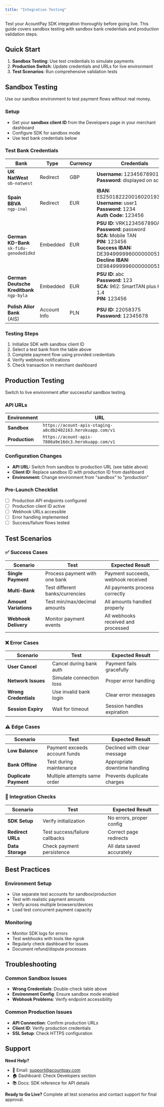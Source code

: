 ```yaml
---
title: "Integration Testing"
---
```


Test your AcountPay SDK integration thoroughly before going live. This guide covers sandbox testing with sandbox bank credentials and production validation steps.

## Quick Start

1. **Sandbox Testing**: Use test credentials to simulate payments
2. **Production Switch**: Update credentials and URLs for live environment
3. **Test Scenarios**: Run comprehensive validation tests

## Sandbox Testing

Use our sandbox environment to test payment flows without real money.

### Setup
- Get your **sandbox client ID** from the Developers page in your merchant dashboard
- Configure SDK for sandbox mode
- Use test bank credentials below

### Test Bank Credentials

| Bank | Type | Currency | Credentials |
|------|------|----------|-------------|
| **UK NatWest**<br/>`ob-natwest` | Redirect | GBP | **Username:** 123456789012<br/>**Password:** displayed on screen |
| **Spain BBVA**<br/>`ngp-inal` | Redirect | EUR | **IBAN:** ES2501822200160201933547<br/>**Username:** user1<br/>**Password:** 1234<br/>**Auth Code:** 123456 |
| **German KD-Bank**<br/>`sk-fidu-genoded1dkd` | Embedded | EUR | **PSU ID:** VRK1234567890ALL<br/>**Password:** password<br/>**SCA:** Mobile TAN<br/>**PIN:** 123456<br/>**Success IBAN:** DE39499999600000005111<br/>**Decline IBAN:** DE98499999600000005116 |
| **German Deutsche Kreditbank**<br/>`ngp-byla` | Embedded | EUR | **PSU ID:** abc<br/>**Password:** 123<br/>**SCA:** 962: SmartTAN plus HHD 1.4<br/>**PIN:** 123456 |
| **Polish Alior Bank**<br/>(AIS) | Account Info | PLN | **PSU ID:** 22058375<br/>**Password:** 12345678 |

### Testing Steps
1. Initialize SDK with sandbox client ID
2. Select a test bank from the table above
3. Complete payment flow using provided credentials
4. Verify webhook notifications
5. Check transaction in merchant dashboard

## Production Testing

Switch to live environment after successful sandbox testing.

### API URLs

| Environment | URL |
|-------------|-----|
| **Sandbox** | `https://acount-apis-staging-a8cdb2402163.herokuapp.com/v1` |
| **Production** | `https://acount-apis-7886a9e16dc3.herokuapp.com/v1` |

### Configuration Changes
- **API URL:** Switch from sandbox to production URL (see table above)
- **Client ID:** Replace sandbox ID with production ID from dashboard
- **Environment:** Change environment from "sandbox" to "production"

### Pre-Launch Checklist
- [ ] Production API endpoints configured
- [ ] Production client ID active
- [ ] Webhook URLs accessible
- [ ] Error handling implemented
- [ ] Success/failure flows tested

## Test Scenarios

### ✅ Success Cases
| Scenario | Test | Expected Result |
|----------|------|-----------------|
| **Single Payment** | Process payment with one bank | Payment succeeds, webhook received |
| **Multi-Bank** | Test different banks/currencies | All payments process correctly |
| **Amount Variations** | Test min/max/decimal amounts | All amounts handled properly |
| **Webhook Delivery** | Monitor payment events | All webhooks received and processed |

### ❌ Error Cases
| Scenario | Test | Expected Result |
|----------|------|-----------------|
| **User Cancel** | Cancel during bank auth | Payment fails gracefully |
| **Network Issues** | Simulate connection loss | Proper error handling |
| **Wrong Credentials** | Use invalid bank login | Clear error messages |
| **Session Expiry** | Wait for timeout | Session handles expiration |

### ⚠️ Edge Cases
| Scenario | Test | Expected Result |
|----------|------|-----------------|
| **Low Balance** | Payment exceeds account funds | Declined with clear message |
| **Bank Offline** | Test during maintenance | Appropriate downtime handling |
| **Duplicate Payment** | Multiple attempts same order | Prevents duplicate charges |

### 🔧 Integration Checks
| Scenario | Test | Expected Result |
|----------|------|-----------------|
| **SDK Setup** | Verify initialization | No errors, proper config |
| **Redirect URLs** | Test success/failure callbacks | Correct page redirects |
| **Data Storage** | Check payment persistence | All data saved accurately |

## Best Practices

### Environment Setup
- Use separate test accounts for sandbox/production
- Test with realistic payment amounts
- Verify across multiple browsers/devices
- Load test concurrent payment capacity

### Monitoring
- Monitor SDK logs for errors
- Test webhooks with tools like ngrok
- Regularly check dashboard for issues
- Document refund/dispute processes

## Troubleshooting

### Common Sandbox Issues
- **Wrong Credentials**: Double-check table above
- **Environment Config**: Ensure sandbox mode enabled
- **Webhook Problems**: Verify endpoint accessibility

### Common Production Issues
- **API Connection**: Confirm production URLs
- **Client ID**: Verify production credentials
- **SSL Setup**: Check HTTPS configuration

## Support

**Need Help?**
- 📧 Email: support@acountpay.com
- 🏠 Dashboard: Check Developers section
- 📚 Docs: SDK reference for API details

**Ready to Go Live?** Complete all test scenarios and contact support for final approval.
